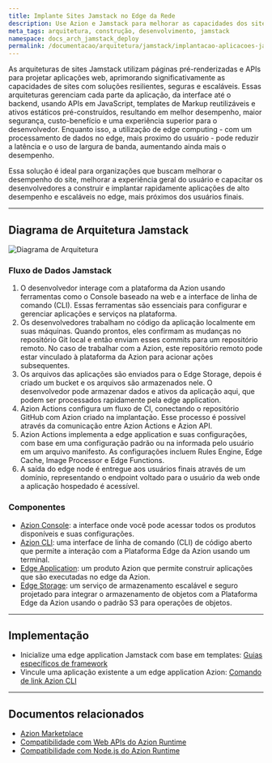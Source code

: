 ```yaml
---
title: Implante Sites Jamstack no Edge da Rede
description: Use Azion e Jamstack para melhorar as capacidades dos sites com soluções resilientes, seguras e escaláveis.
meta_tags: arquitetura, construção, desenvolvimento, jamstack
namespace: docs_arch_jamstack_deploy
permalink: /documentacao/arquitetura/jamstack/implantacao-aplicacoes-jamstack/
---
```


As arquiteturas de sites Jamstack utilizam páginas pré-renderizadas e APIs para projetar aplicações web, aprimorando significativamente as capacidades de sites com soluções resilientes, seguras e escaláveis. Essas arquiteturas gerenciam cada parte da aplicação, da interface até o backend, usando APIs em JavaScript, templates de Markup reutilizáveis ​e ativos estáticos pré-construídos, resultando em melhor desempenho, maior segurança, custo-benefício e uma experiência superior para o desenvolvedor. Enquanto isso, a utilização de edge computing - com um processamento de dados no edge, mais proximo do usuário - pode reduzir a latência e o uso de largura de banda, aumentando ainda mais o desempenho.

Essa solução é ideal para organizações que buscam melhorar o desempenho do site, melhorar a experiência geral do usuário e capacitar os desenvolvedores a construir e implantar rapidamente aplicações de alto desempenho e escaláveis no edge, mais próximos dos usuários finais.

---

## Diagrama de Arquitetura Jamstack

![Diagrama de Arquitetura](/assets/docs/images/uploads/jamstack-deploy.png)

### Fluxo de Dados Jamstack 

1. O desenvolvedor interage com a plataforma da Azion usando ferramentas como o Console baseado na web e a interface de linha de comando (CLI). Essas ferramentas são essenciais para configurar e gerenciar aplicações e serviços na plataforma.
2. Os desenvolvedores trabalham no código da aplicação localmente em suas máquinas. Quando prontos, eles confirmam as mudanças no repositório Git local e então enviam esses commits para um repositório remoto. No caso de trabalhar com a Azion, este repositório remoto pode estar vinculado à plataforma da Azion para acionar ações subsequentes.
3. Os arquivos das aplicações são enviados para o Edge Storage, depois é criado um bucket e os arquivos são armazenados nele. O desenvolvedor pode armazenar dados e ativos da aplicação aqui, que podem ser processados rapidamente pela edge application.
4. Azion Actions configura um fluxo de CI, conectando o repositório GitHub com  Azion criado na implantação. Esse processo é possível através da comunicação entre Azion Actions e Azion API.
5. Azion Actions implementa  a edge application e suas configurações, com base em uma configuração padrão ou na informada pelo usuário em um arquivo manifesto. As configurações incluem Rules Engine, Edge Cache, Image Processor e Edge Functions.
6. A saída do edge node é entregue aos usuários finais através de um domínio, representando o endpoint voltado para o usuário da web onde a aplicação hospedado é acessível.

### Componentes

- [Azion Console](/pt-br/documentacao/produtos/guias/conhecendo-o-azion-console/): a interface onde você pode acessar todos os produtos disponíveis e suas configurações.
- [Azion CLI](/pt-br/documentacao/produtos/azion-cli/visao-geral/): uma interface de linha de comando (CLI) de código aberto que permite a interação com a Plataforma Edge da Azion usando um terminal.
- [Edge Application](/pt-br/documentacao/produtos/build/edge-application/): um produto Azion que permite construir aplicações que são executadas no edge da Azion.
- [Edge Storage](/pt-br/documentacao/produtos/store/edge-storage/): um serviço de armazenamento escalável e seguro projetado para integrar o armazenamento de objetos com a Plataforma Edge da Azion usando o padrão S3 para operações de objetos.

---

## Implementação 

- Inicialize uma edge application Jamstack com base em templates:
[Guias específicos de framework](/pt-br/documentacao/produtos/build/develop-with-azion/frameworks-specific/visao-geral/)
- Vincule uma aplicação existente a um edge application Azion:
[Comando de link Azion CLI](/pt-br/documentacao/produtos/azion-cli/link-comando/)

---

## Documentos relacionados

- [Azion Marketplace](/pt-br/documentacao/produtos/marketplace/)
- [Compatibilidade com Web APIs do Azion Runtime](/pt-br/documentacao/runtime-apis/javascript/)
- [Compatibilidade com Node.js do Azion Runtime](/en/documentation/products/azion-edge-runtime/compatibility/node/)